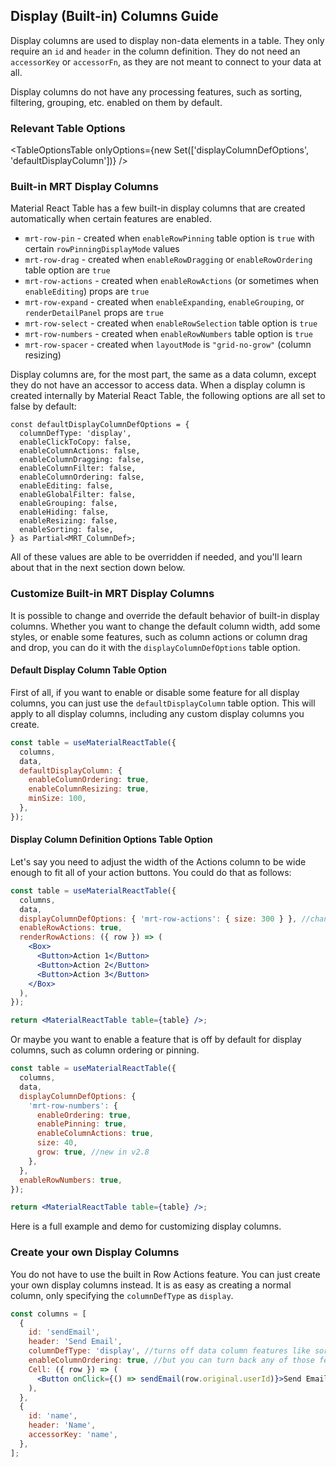 
<Head>
  <title>{'Display (Built-in) Columns - Material React Table V3 Docs'}</title>
  <meta
    name="description"
    content="How to create or edit display columns in Material React Table"
  />
</Head>

## Display (Built-in) Columns Guide

Display columns are used to display non-data elements in a table. They only require an `id` and `header` in the column definition. They do not need an `accessorKey` or `accessorFn`, as they are not meant to connect to your data at all.

Display columns do not have any processing features, such as sorting, filtering, grouping, etc. enabled on them by default.

### Relevant Table Options

<TableOptionsTable
  onlyOptions={new Set(['displayColumnDefOptions', 'defaultDisplayColumn'])}
/>

### Built-in MRT Display Columns

Material React Table has a few built-in display columns that are created automatically when certain features are enabled.

- `mrt-row-pin` - created when `enableRowPinning` table option is `true` with certain `rowPinningDisplayMode` values
- `mrt-row-drag` - created when `enableRowDragging` or `enableRowOrdering` table option are `true`
- `mrt-row-actions` - created when `enableRowActions` (or sometimes when `enableEditing`) props are `true`
- `mrt-row-expand` - created when `enableExpanding`, `enableGrouping`, or `renderDetailPanel` props are `true`
- `mrt-row-select` - created when `enableRowSelection` table option is `true`
- `mrt-row-numbers` - created when `enableRowNumbers` table option is `true`
- `mrt-row-spacer` - created when `layoutMode` is `"grid-no-grow"` (column resizing)

Display columns are, for the most part, the same as a data column, except they do not have an accessor to access data. When a display column is created internally by Material React Table, the following options are all set to false by default:

```tsx
const defaultDisplayColumnDefOptions = {
  columnDefType: 'display',
  enableClickToCopy: false,
  enableColumnActions: false,
  enableColumnDragging: false,
  enableColumnFilter: false,
  enableColumnOrdering: false,
  enableEditing: false,
  enableGlobalFilter: false,
  enableGrouping: false,
  enableHiding: false,
  enableResizing: false,
  enableSorting: false,
} as Partial<MRT_ColumnDef>;
```

All of these values are able to be overridden if needed, and you'll learn about that in the next section down below.

### Customize Built-in MRT Display Columns

It is possible to change and override the default behavior of built-in display columns. Whether you want to change the default column width, add some styles, or enable some features, such as column actions or column drag and drop, you can do it with the `displayColumnDefOptions` table option.

#### Default Display Column Table Option

First of all, if you want to enable or disable some feature for all display columns, you can just use the `defaultDisplayColumn` table option. This will apply to all display columns, including any custom display columns you create.

```jsx
const table = useMaterialReactTable({
  columns,
  data,
  defaultDisplayColumn: {
    enableColumnOrdering: true,
    enableColumnResizing: true,
    minSize: 100,
  },
});
```

#### Display Column Definition Options Table Option

Let's say you need to adjust the width of the Actions column to be wide enough to fit all of your action buttons. You could do that as follows:

```jsx
const table = useMaterialReactTable({
  columns,
  data,
  displayColumnDefOptions: { 'mrt-row-actions': { size: 300 } }, //change width of actions column to 300px
  enableRowActions: true,
  renderRowActions: ({ row }) => (
    <Box>
      <Button>Action 1</Button>
      <Button>Action 2</Button>
      <Button>Action 3</Button>
    </Box>
  ),
});

return <MaterialReactTable table={table} />;
```

Or maybe you want to enable a feature that is off by default for display columns, such as column ordering or pinning.

```jsx
const table = useMaterialReactTable({
  columns,
  data,
  displayColumnDefOptions: {
    'mrt-row-numbers': {
      enableOrdering: true,
      enablePinning: true,
      enableColumnActions: true,
      size: 40,
      grow: true, //new in v2.8
    },
  },
  enableRowNumbers: true,
});

return <MaterialReactTable table={table} />;
```

Here is a full example and demo for customizing display columns.

<Example />

### Create your own Display Columns

You do not have to use the built in Row Actions feature. You can just create your own display columns instead. It is as easy as creating a normal column, only specifying the `columnDefType` as `display`.

```jsx
const columns = [
  {
    id: 'sendEmail',
    header: 'Send Email',
    columnDefType: 'display', //turns off data column features like sorting, filtering, etc.
    enableColumnOrdering: true, //but you can turn back any of those features on if you want like this
    Cell: ({ row }) => (
      <Button onClick={() => sendEmail(row.original.userId)}>Send Email</Button>
    ),
  },
  {
    id: 'name',
    header: 'Name',
    accessorKey: 'name',
  },
];
```
